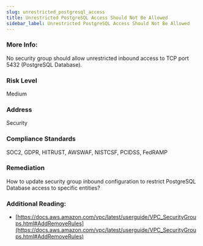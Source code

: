 ```yaml
---
slug: unrestricted_postgresql_access
title: Unrestricted PostgreSQL Access Should Not Be Allowed
sidebar_label: Unrestricted PostgreSQL Access Should Not Be Allowed
---
```


### More Info:

No security group should allow unrestricted inbound access to TCP port 5432 (PostgreSQL Database).

### Risk Level

Medium

### Address

Security

### Compliance Standards

SOC2, GDPR, HITRUST, AWSWAF, NISTCSF, PCIDSS, FedRAMP

### Remediation

How to update security group inbound configuration to restrict PostgreSQL Database access to specific entities?

### Additional Reading:

- [https://docs.aws.amazon.com/vpc/latest/userguide/VPC_SecurityGroups.html#AddRemoveRules](https://docs.aws.amazon.com/vpc/latest/userguide/VPC_SecurityGroups.html#AddRemoveRules) 


